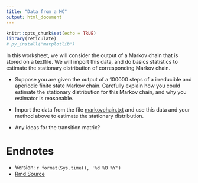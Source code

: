 ```yaml
---
title: "Data from a MC"
output: html_document
---
```


```r
knitr::opts_chunk$set(echo = TRUE)
library(reticulate)
# py_install("matplotlib")
```



In this worksheet, we will consider the output of a Markov chain that is stored on a textfile.  We will import this data, and do basics statistics to estimate the stationary distribution of corresponding Markov chain.




*  Suppose you are given the output of a $100000$ steps of a irreducible and aperiodic finite state Markov chain.    Carefully explain how you could estimate the stationary distribution for this Markov chain, and why you estimator is reasonable.  

*  Import the data from the file [markovchain.txt](https://tsoo-math.github.io/ucl3/markovchain.txt)  and use this data and your method above to estimate the stationary distribution.

*  Any ideas for the transition matrix?





# Endnotes

* Version: `r format(Sys.time(), '%d %B %Y')`
* [Rmd Source](https://tsoo-math.github.io/ucl3/week9-2022-inclass.Rmd)

